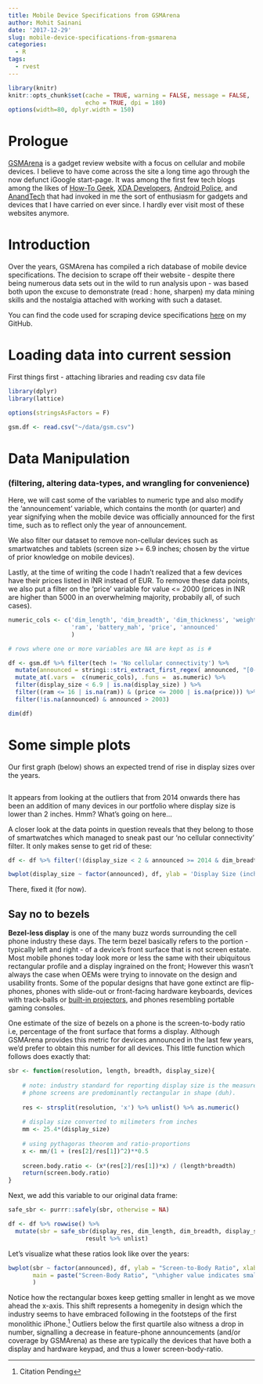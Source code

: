 ```yaml
---
title: Mobile Device Specifications from GSMArena
author: Mohit Sainani
date: '2017-12-29'
slug: mobile-device-specifications-from-gsmarena
categories:
  - R
tags:
  - rvest
---
```



```r
library(knitr)
knitr::opts_chunk$set(cache = TRUE, warning = FALSE, message = FALSE, 
                      echo = TRUE, dpi = 180)
options(width=80, dplyr.width = 150)

```

# Prologue

[GSMArena](http://gsmarena.com/) is a gadget review website with a focus on cellular and mobile devices. I believe to have come across the site a long time ago through the now defunct iGoogle start-page. It was among the first few tech blogs among the likes of [How-To Geek](https://www.howtogeek.com/), [XDA Developers](http://xda-developers.com/), [Android Police](http://androidpolice.com/), and [AnandTech](https://www.anandtech.com/) that had invoked in me the sort of enthusiasm for gadgets and devices that I have carried on ever since. I hardly ever visit most of these websites anymore.


# Introduction

Over the years, GSMArena has compiled a rich database of mobile device specifications. The decision to scrape off their website - despite there being numerous data sets out in the wild to run analysis upon - was based both upon the excuse to demonstrate (read : hone, sharpen) my data mining skills and the nostalgia attached with working with such a dataset.

You can find the code used for scraping device specifications [here](https://github.com/cigarplug/scrape-gsma) on my GitHub. 


# Loading data into current session

First things first - attaching libraries and reading csv data file

```r

library(dplyr)
library(lattice)

options(stringsAsFactors = F)

gsm.df <- read.csv("~/data/gsm.csv")

```


# Data Manipulation
### (filtering, altering data-types, and wrangling for convenience)

Here, we will cast some of the variables to numeric type and also modify the 'announcement' variable, which contains the month (or quarter) and year signifying when the mobile device was officially announced for the first time, such as to reflect only the year of announcement.

We also filter our dataset to remove non-cellular devices such as smartwatches and tablets (screen size >= 6.9 inches; chosen by the virtue of prior knowledge on mobile devices).

Lastly, at the time of writing the code I hadn't realized that a few devices have their prices listed in INR instead of EUR. To remove these data points, we also put a filter on the 'price' variable for value <= 2000 (prices in INR are higher than 5000 in an overwhelming majority, probabily all, of such cases).


```r
numeric_cols <- c('dim_length', 'dim_breadth', 'dim_thickness', 'weight', 'display_size', 
                  'ram', 'battery_mah', 'price', 'announced'
                  )

# rows where one or more variables are NA are kept as is #

df <- gsm.df %>% filter(tech != 'No cellular connectivity') %>%
  mutate(announced = stringi::stri_extract_first_regex( announced, "[0-9]+") ) %>%
  mutate_at(.vars =  c(numeric_cols), .funs =  as.numeric) %>%
  filter(display_size < 6.9 | is.na(display_size) ) %>% 
  filter((ram <= 16 | is.na(ram)) & (price <= 2000 | is.na(price))) %>%
  filter(!is.na(announced) & announced > 2003)

dim(df)

```

# Some simple plots 

Our first graph (below) shows an expected trend of rise in display sizes over the years.

```r

```

It appears from looking at the outliers that from 2014 onwards there has been an addition of many devices in our portfolio where display size is lower than 2 inches. Hmm? What's going on here...

A closer look at the data points in question reveals that they belong to those of smartwatches which managed to sneak past our 'no cellular connectivity' filter. It only makes sense to get rid of these:

```r
df <- df %>% filter(!(display_size < 2 & announced >= 2014 & dim_breadth < 60))

bwplot(display_size ~ factor(announced), df, ylab = 'Display Size (inches)', xlab = 'Year Announced', main = 'Boxplot: Trends in display size over the years ')
```

There, fixed it (for now).


## Say no to bezels #

<b>Bezel-less display</b> is one of the many buzz words surrounding the cell phone industry these days. The term bezel basically refers to the portion - typically left and right -  of a device's front surface that is not screen estate. 
Most mobile phones today look more or less the same with their ubiquitous rectangular profile and a display ingrained on the front; However this wasn't always the case when OEMs were trying to innovate on the design and usability fronts. Some of the popular designs that have gone extinct are flip-phones, phones with slide-out or front-facing hardware keyboards, devices with track-balls or [built-in projectors](https://www.youtube.com/watch?v=GqFf9MCXRcQ), and phones resembling portable gaming consoles.

One estimate of the size of bezels on a phone is the screen-to-body ratio i.e, percentage of the front surface that forms a display. Although GSMArena provides this metric for devices announced in the last few years, we'd prefer to obtain this number for all devices. This little function which follows does exactly that:

```r
sbr <- function(resolution, length, breadth, display_size){
  
    # note: industry standard for reporting display size is the measure of diagonal
    # phone screens are predominantly rectangular in shape (duh).
  
    res <- strsplit(resolution, 'x') %>% unlist() %>% as.numeric()
  
    # display size converted to milimeters from inches
    mm <- 25.4*(display_size) 
  
    # using pythagoras theorem and ratio-proportions
    x <- mm/(1 + (res[2]/res[1])^2)**0.5 
    
    screen.body.ratio <- (x*(res[2]/res[1])*x) / (length*breadth)
    return(screen.body.ratio)
}

```

Next, we add this variable to our original data frame:

```r
safe_sbr <- purrr::safely(sbr, otherwise = NA)

df <- df %>% rowwise() %>%
  mutate(sbr = safe_sbr(display_res, dim_length, dim_breadth, display_size) %$% 
                      result %>% unlist)

```

Let's visualize what these ratios look like over the years:

```r
bwplot(sbr ~ factor(announced), df, ylab = "Screen-to-Body Ratio", xlab = "Year Announced", 
       main = paste("Screen-Body Ratio", "\nhigher value indicates smaller bezels")
       )
```

Notice how the rectangular boxes keep getting smaller in lenght as we move ahead the x-axis. This shift represents a homegenity in design which the industry seems to have embraced following in the footsteps of the first monolithic iPhone.^[Citation Pending]
 Outliers below the first quartile also witness a drop in number, signalling a decrease in feature-phone announcements (and/or coverage by GSMArena) as these are typically the devices that have both a display and hardware keypad, and thus a lower screen-body-ratio.
